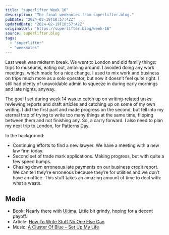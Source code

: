 ```yaml
---
title: "superlifter Week 16"
description: "The final weeknotes from superlifter.blog."
pubDate: "2024-02-19T10:57:42Z"
updatedDate: "2024-02-19T10:57:42Z"
originalUrl: "https://superlifter.blog/week-16"
source: superlifter.blog
tags:
  - "superlifter"
  - "weeknotes"
---
```


Last week was midterm break. We went to London and did family things: trips to museums, eating out, ambling around. I avoided doing any work meetings, which made for a nice change. I used to mix work and business on trips much more as a solo operator, but now it doesn’t feel quite right. I still had plenty of unavoidable admin to squeeze in during early mornings and late nights, anyway.

The goal I set during week 14 was to catch up on writing-related tasks: reviewing reports and draft articles and catching up on some of my own writing. I did the first part and made progress on the second, but fell into my eternal trap of trying to write too many things at the same time, flipping between them and not finishing any. So, a carry forward. I also need to plan my next trip to London, for Patterns Day.

In the background:

- Continuing efforts to find a new lawyer. We have a meeting with a new law firm today.
- Second set of trade mark applications. Making progress, but with quite a few speed bumps.
- Chasing down erroneous late payments on our business credit report. We can tell they’re erroneous because they’re for utilities and we don’t have an office. This stuff takes an amazing amount of time to deal with: what a waste.

## Media

- Book: Nearly there with [Ultima](https://www.goodreads.com/book/show/20632979-ultima). Little bit grindy, hoping for a decent payoff.
- Article: [How To Write Stuff No One Else Can](https://thewritetoroam.com/2024/02/how-to-write-stuff-no-one-else-can)
- Music: [A Cluster Of Blue – Set Up My Life](https://www.youtube.com/watch?v=MfGp17ZGs8c)
